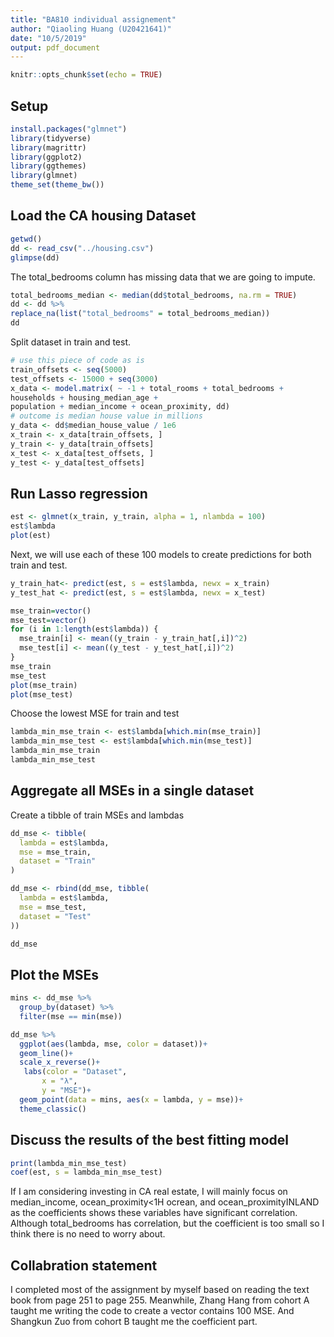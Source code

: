 ```yaml
---
title: "BA810 individual assignement"
author: "Qiaoling Huang (U20421641)"
date: "10/5/2019"
output: pdf_document
---
```


```r
knitr::opts_chunk$set(echo = TRUE)
```

## Setup
```r
install.packages("glmnet")
library(tidyverse)
library(magrittr)
library(ggplot2)
library(ggthemes)
library(glmnet)
theme_set(theme_bw())
```
## Load the CA housing Dataset
```r
getwd()
dd <- read_csv("../housing.csv")
glimpse(dd)
```

The total_bedrooms column has missing data that we are going to impute.
```r
total_bedrooms_median <- median(dd$total_bedrooms, na.rm = TRUE)
dd <- dd %>%
replace_na(list("total_bedrooms" = total_bedrooms_median))
dd
```

Split dataset in train and test.
```r
# use this piece of code as is
train_offsets <- seq(5000)
test_offsets <- 15000 + seq(3000)
x_data <- model.matrix( ~ -1 + total_rooms + total_bedrooms +
households + housing_median_age +
population + median_income + ocean_proximity, dd)
# outcome is median house value in millions
y_data <- dd$median_house_value / 1e6
x_train <- x_data[train_offsets, ]
y_train <- y_data[train_offsets]
x_test <- x_data[test_offsets, ]
y_test <- y_data[test_offsets]
```

## Run Lasso regression
```r
est <- glmnet(x_train, y_train, alpha = 1, nlambda = 100)
est$lambda
plot(est)
```

Next, we will use each of these 100 models to create predictions for both train and test.
```r
y_train_hat<- predict(est, s = est$lambda, newx = x_train)
y_test_hat <- predict(est, s = est$lambda, newx = x_test)

mse_train=vector()
mse_test=vector()
for (i in 1:length(est$lambda)) {
  mse_train[i] <- mean((y_train - y_train_hat[,i])^2)
  mse_test[i] <- mean((y_test - y_test_hat[,i])^2)
}
mse_train
mse_test
plot(mse_train)
plot(mse_test)
```
Choose the lowest MSE for train and test
```r
lambda_min_mse_train <- est$lambda[which.min(mse_train)]
lambda_min_mse_test <- est$lambda[which.min(mse_test)]
lambda_min_mse_train
lambda_min_mse_test
```

## Aggregate all MSEs in a single dataset
Create a tibble of train MSEs and lambdas
```r
dd_mse <- tibble( 
  lambda = est$lambda,
  mse = mse_train,
  dataset = "Train"
)

dd_mse <- rbind(dd_mse, tibble(
  lambda = est$lambda,
  mse = mse_test,
  dataset = "Test"
))

dd_mse
```

## Plot the MSEs
```r
mins <- dd_mse %>% 
  group_by(dataset) %>% 
  filter(mse == min(mse))

dd_mse %>% 
  ggplot(aes(lambda, mse, color = dataset))+
  geom_line()+
  scale_x_reverse()+
   labs(color = "Dataset",
       x = "λ",
       y = "MSE")+
  geom_point(data = mins, aes(x = lambda, y = mse))+
  theme_classic()


```

## Discuss the results of the best fitting model
```r
print(lambda_min_mse_test)
coef(est, s = lambda_min_mse_test)
```

If I am considering investing in CA real estate, I will mainly focus on median_income, ocean_proximity<1H ocrean, and ocean_proximityINLAND as the coefficients shows these variables have significant correlation. Although total_bedrooms has correlation, but the coefficient is too small so I think there is no need to worry about.

## Collabration statement
I completed most of the assignment by myself based on reading the text book from page 251 to page 255. Meanwhile, Zhang Hang from cohort A taught me writing the code to create a vector contains 100 MSE. And Shangkun Zuo from cohort B taught me the coefficient part. 
